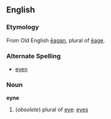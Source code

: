 ==English==
===Etymology===
From Old English [[eagan|ēagan]], plural of [[eage|ēage]].
===Alternate Spelling===
*[[eyen]]
===Noun===
'''eyne'''

#(''obsolete'') plural of [[eye]]: [[eyes]]